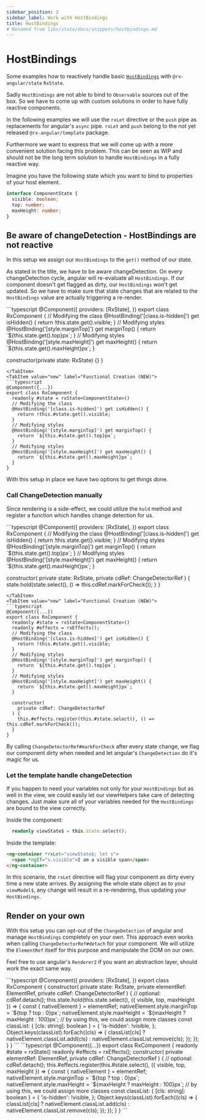 ```yaml
---
sidebar_position: 2
sidebar_label: Work with HostBindings
title: HostBindings
# Renamed from libs/state/docs/snippets/hostbindings.md
---
```



# HostBindings

Some examples how to reactively handle basic [`HostBindings`](https://angular.io/api/core/HostBinding) with `@rx-angular/state` `RxState`.

Sadly `HostBindings` are not able to bind to `Observable` sources out of the box. So we have to come up with custom solutions
in order to have fully reactive components.

In the following examples we will use the `rxLet` directive or the `push` pipe as replacements for angular's `async` pipe.
`rxLet` and `push` belong to the not yet released `@rx-angular/template` package.

Furthermore we want to express that we will come up with a more convenient solution facing this problem. This can be seen as WIP and
should not be the long term solution to handle `HostBindings` in a fully reactive way.

Imagine you have the following state which you want to bind to properties of your host element.

```typescript
interface ComponentState {
  visible: boolean;
  top: number;
  maxHeight: number;
}
```

## Be aware of changeDetection - HostBindings are not reactive

In this setup we assign our `HostBindings` to the `get()` method of our state.

As stated in the title, we have to be aware changeDetection. On every changeDetection cycle, angular will re-evaluate
all `HostBindings`. If our component doesn't get flagged as dirty, our `HostBindings` won't get updated. So we have to make
sure that state changes that are related to the `HostBindings` value are actually triggering a re-render.

<Tabs>
<TabItem value="class-based" label="Class Based (Classic)">
```typescript
@Component({
  providers: [RxState],
})
export class RxComponent {
  // Modifying the class
  @HostBinding('[class.is-hidden]') get isHidden() {
    return !this.state.get().visible;
  }
  // Modifying styles
  @HostBinding('[style.marginTop]') get marginTop() {
    return `${this.state.get().top}px`;
  }
  // Modifying styles
  @HostBinding('[style.maxHeight]') get maxHeight() {
    return `${this.state.get().maxHeight}px`;
  }

  constructor(private state: RxState<ComponentState>) {}
}
```
</TabItem>
<TabItem value="new" label="Functional Creation (NEW)">
```typescript
@Component({...})
export class RxComponent {
  readonly #state = rxState<ComponentState>()
  // Modifying the class
  @HostBinding('[class.is-hidden]') get isHidden() {
    return !this.#state.get().visible;
  }
  // Modifying styles
  @HostBinding('[style.marginTop]') get marginTop() {
    return `${this.#state.get().top}px`;
  }
  // Modifying styles
  @HostBinding('[style.maxHeight]') get maxHeight() {
    return `${this.#state.get().maxHeight}px`;
  }
}
```
</TabItem>
</Tabs>

With this setup in place we have two options to get things done.

### Call ChangeDetection manually

Since rendering is a side-effect, we could utilize the `hold` method and register
a function which handles change detection for us.

<Tabs>
<TabItem value="class-based" label="Class Based (Classic)">
```typescript
@Component({
  providers: [RxState],
})
export class RxComponent {
  // Modifying the class
  @HostBinding('[class.is-hidden]') get isHidden() {
    return !this.state.get().visible;
  }
  // Modifying styles
  @HostBinding('[style.marginTop]') get marginTop() {
    return `${this.state.get().top}px`;
  }
  // Modifying styles
  @HostBinding('[style.maxHeight]') get maxHeight() {
    return `${this.state.get().maxHeight}px`;
  }

  constructor(
    private state: RxState<ComponentState>,
    private cdRef: ChangeDetectorRef
  ) {
    state.hold(state.select(), () => this.cdRef.markForCheck());
  }
}
```
</TabItem>
<TabItem value="new" label="Functional Creation (NEW)">
```typescript
@Component({...})
export class RxComponent {
  readonly #state = rxState<ComponentState>()
  readonly #effects = rxEffects();
  // Modifying the class
  @HostBinding('[class.is-hidden]') get isHidden() {
    return !this.#state.get().visible;
  }
  // Modifying styles
  @HostBinding('[style.marginTop]') get marginTop() {
    return `${this.#state.get().top}px`;
  }
  // Modifying styles
  @HostBinding('[style.maxHeight]') get maxHeight() {
    return `${this.#state.get().maxHeight}px`;
  }

  constructor(
    private cdRef: ChangeDetectorRef
  ) {
    this.#effects.register(this.#state.select(), () => this.cdRef.markForCheck());
  }
}
```
</TabItem>
</Tabs>

By calling `ChangeDetectorRef#markForCheck` after every state change, we flag our component dirty when needed and let angular's
`ChangeDetection` do it's magic for us.

### Let the template handle changeDetection

If you happen to need your variables not only for your `HostBindings` but as well in the view, we could easily let
our viewHelpers take care of detecting changes. Just make sure all of your variables needed for the `HostBindings` are bound
to the view correctly.

Inside the component:

```typescript
  readonly viewState$ = this.state.select();
```

Inside the template:

```html
<ng-container *rxLet="viewState$; let s">
  <span *ngIf="s.visible">I am a visible span</span>
</ng-container>
```

In this scenario, the `rxLet` directive will flag your component as dirty every time a new state arrives. By assigning the
whole state object as to your `viewModel$`, any change will result in a re-rendering, thus updating your `HostBindings`.

## Render on your own

With this setup you can opt-out of the `ChangeDetection` of angular and manage `HostBindings` completely on your own.
This approach even works when calling `ChangeDetectorRef#detach` for your component.
We will utilize the `ElementRef` itself for this purpose and manipulate the DOM on our own.

Feel free to use angular's `Renderer2` if you want an abstraction layer, should work the exact same way.

<Tabs>
<TabItem value="class-based" label="Class Based (Classic)">
```typescript
@Component({
  providers: [RxState],
})
export class RxComponent {
  constructor(
    private state: RxState<ComponentState>,
    private elementRef: ElementRef<HTMLElement>,
    private cdRef: ChangeDetectorRef
  ) {
    // optional: cdRef.detach();
    this.state.hold(this.state.select(), ({ visible, top, maxHeight }) => {
      const { nativeElement } = elementRef;
      nativeElement.style.marginTop = `${top ? top : 0}px`;
      nativeElement.style.maxHeight = `${maxHeight ? maxHeight : 100}px`;
      // by using this, we could assign more classes
      const classList: { [cls: string]: boolean } = {
        'is-hidden': !visible,
      };
      Object.keys(classList).forEach((cls) => {
        classList[cls]
          ? nativeElement.classList.add(cls)
          : nativeElement.classList.remove(cls);
      });
    });
  }
}
```
</TabItem>
<TabItem value="new" label="Functional Creation (NEW)">
```typescript
@Component({...})
export class RxComponent {
  readonly #state = rxState<ComponentState>()
  readonly #effects = rxEffects();
  constructor(
    private elementRef: ElementRef<HTMLElement>,
    private cdRef: ChangeDetectorRef
  ) {
    // optional: cdRef.detach();
    this.#effects.register(this.#state.select(), ({ visible, top, maxHeight }) => {
      const { nativeElement } = elementRef;
      nativeElement.style.marginTop = `${top ? top : 0}px`;
      nativeElement.style.maxHeight = `${maxHeight ? maxHeight : 100}px`;
      // by using this, we could assign more classes
      const classList: { [cls: string]: boolean } = {
        'is-hidden': !visible,
      };
      Object.keys(classList).forEach((cls) => {
        classList[cls]
          ? nativeElement.classList.add(cls)
          : nativeElement.classList.remove(cls);
      });
    });
  }
}
```
</TabItem>
</Tabs>
